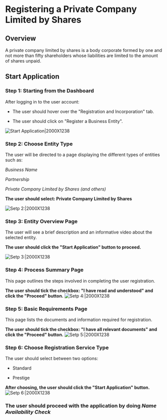 # Registering a Private Company Limited by Shares

## Overview
A private company limited by shares is a body corporate formed by one and not more than fifty shareholders whose liabilities are limited to the amount of shares unpaid.

## Start Application

###  Step 1: Starting from the Dashboard

After logging in to the user account:

- The user should hover over the "Registration and Incorporation" tab.

- The user should click on "Register a Business Entity".

![Start Application|2000X1238](/priv-limited.png)


###  Step 2: Choose Entity Type

The user will be directed to a page displaying the different types of entities such as:

*Business Name*

*Partnership*

*Private Company Limited by Shares (and others)*

**The user should select: Private Company Limited by Shares**

![Setp 2:|2000X1238](/priv-limited2.png)

###  Step 3: Entity Overview Page

The user will see a brief description and an informative video about the selected entity.

**The user should click the "Start Application" button to proceed.**

![Setp 3:|2000X1238](/priv-limited3.png)

###  Step 4: Process Summary Page

This page outlines the steps involved in completing the user registration.

**The user should tick the checkbox: "I have read and understood" and click the "Proceed" button.**
![Setp 4:|2000X1238](/priv-limited4.png)

###  Step 5: Basic Requirements Page

This page lists the documents and information required for registration.

**The user should tick the checkbox: "I have all relevant documents" and click the "Proceed" button.**
![Setp 5:|2000X1238](/priv-limited5.png)

###  Step 6: Choose Registration Service Type

The user should select between two options:

- Standard

- Prestige 

**After choosing, the user should click the "Start Application" button.**
![Setp 6:|2000X1238](/priv-limited6.png)

###  The user should proceed with the application by doing ***Name Availability Check***